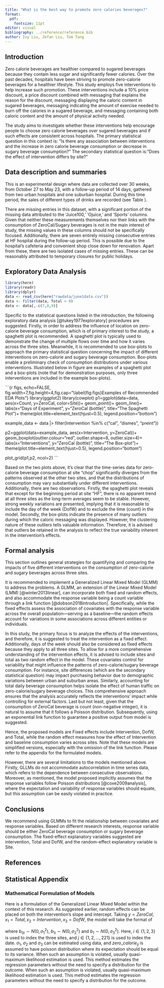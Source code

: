 ```yaml
---
title: "What is the best way to promote zero calories beverages?"
format: 
  pdf:
    fontsize: 11pt
editor: visual
bibliography: ../reference/reference.bib
author: Ivy Liu, Zefan Liu, Tom Tang
---
```


## Introduction

Zero calorie beverages are healthier compared to sugared beverages because they contain less sugar and significantly fewer calories. Over the past decades, hospitals have been striving to promote zero-calorie beverages for a healthier lifestyle. This study employs five interventions to help increase such promotion. These interventions include a 10% price discount, a price discount combined with messaging that explains the reason for the discount, messaging displaying the caloric content in sugared beverages, messaging indicating the amount of exercise needed to burn off the calories in a sugared beverage, and messaging containing both caloric content and the amount of physical activity needed.

The study aims to investigate whether these interventions help encourage people to choose zero calorie beverages over sugared beverages and if such effects are consistent across hospitals. The primary statistical question in this context is: "Is there any association between interventions and the increase in zero calorie beverage consumption or decrease in sugary beverage consumption?" The secondary statistical question is:"Does the effect of intervention differs by site?"

## Data description and summaries

This is an experimental design where data are collected over 30 weeks, from October 27 to May 23, with a follow-up period of 14 days, gathered from two urban hospitals and one suburban hospital. During this time period, the sales of different types of drinks are recorded (see Table \ref{tab1}).

\begin{table}[htbp]
    \centering
    \caption{Summary of data}
    \label{tab1}
    \begin{tabular}{ c|c|c }
        \hline
        Data Name & Data Type & Data Description \\
        \hline
        DofW         & Categorical & The day of the week, 7 levels \\
        Site         & Categorical & The location of the hospital, 3 levels \\
        Intervention & Categorical & The intervention applied, 9 levels \\
        ZeroCal      & Integer     & The number of zero calorie drinks sold \\
        Sugary       & Integer     & The number of sugary drinks sold \\
        Juice100     & Integer     & The number of Juice100 sold \\
        Ojuice       & Integer     & The number of Ojuice sold \\
        Sports       & Integer     & The number of sports drinks sold \\
        Total        & Continuous  & The sum of all drinks sold \\
        \hline
    \end{tabular}
\end{table}

There are missing entries in this dataset, with a significant portion of the missing data attributed to the 'Juice100,' 'Ojuice,' and 'Sports' columns. Given that neither these measurements themselves nor their links with the consumption of ZeroCal/Sugary beverages is not in the main interest of study, the missing values in these columns should not be specifically focused. Additionally, there are seven entirely missing consecutive entries at HF hospital during the follow-up period. This is possible due to the hospital's cafeteria and convenient shop close down for renovation. Apart from these, there are two isolated cases of missing entries. These can be reasonably attributed to temporary closures for public holidays.

## Exploratory Data Analysis

```r
library(here)
library(readr)
library(dplyr)
data <- read_csv(here("rawdata/june1data.csv"))
data <- filter(data, Total > 0) 
data <- data[,-c(7,8,9)]
```

Specific to the statistical questions listed in the introduction, the following exploratory data analysis [@tukey1977exploratory] procedures are suggested. Firstly, in order to address the influence of location on zero-calorie beverage consumption, which is of primary interest to the study, a spaghetti plot is recommended. A spaghetti plot is typically used to demonstrate the change of multiple flows over time and how it varies across the three sites. Meanwhile, it is recommended to use box-plots to approach the primary statistical question concerning the impact of different interventions on zero-calorie and sugary beverage consumption. Box-plots enable a preliminary check of consumption distributions under various interventions. Illustrated below in figure \ref{fig:figs} are examples of a spaghetti plot and a box-plots (note that for demonstration purposes, only three interventions are included in the example box-plots).

```{r figs, echo=FALSE, fig.width=7,fig.height=4,fig.cap="\\label{fig:figs}Examples of Recommended EDA Plots"}
library(ggplot2)
library(cowplot)
p1=ggplot(data=data, aes(x=Count, y=ZeroCal, color=Site))+
  geom_point()+
  geom_line()+
  labs(x="Days of Experiment", y="ZeroCal (bottle)",
       title="The Spaghetti Plot")+
  theme(plot.title=element_text(hjust=0.5),
        legend.position="bottom")

example_data <- data |> filter(Intervention %in% 
                                 c("cal", "dismes", "preint"))

p2=ggplot(data=example_data, aes(x=Intervention, y=ZeroCal))+
  geom_boxplot(outlier.colour="red", outlier.shape=8,
                outlier.size=4)+
  labs(x="Interventions", y="ZeroCal (bottle)",
       title="The Box-plot")+
  theme(plot.title=element_text(hjust=0.5),
        legend.position="bottom")

plot_grid(p1,p2, ncol=2)
```

Based on the two plots above, it's clear that the time-series data for zero-calorie beverage consumption at site "chop" significantly diverges from the patterns observed at the other two sites, and that the distributions of consumption may vary substantially under different interventions. Additionally, there are two observations. Firstly, the spaghetti plot reveals that except for the beginning period at site "HF", there is no apparent trend at all three sites as the long-term averages seem to be stable. However, strong weekly variations are presented, implying that it is reasonable to include the day of the week (DofW) and to exclude the time (count) in the model. Secondly, the box-plots indicate the presence of many outliers during which the caloric messaging was displayed. However, the clustering nature of these outliers tells valuable information. Therefore, it is advised that outliers be retained in the analysis to reflect the true variability inherent in the intervention's effects.

## Formal analysis

This section outlines general strategies for quantifying and comparing the impacts of five different interventions on the consumption of zero-calorie and sugary beverages across three sites.

It is recommended to implement a Generalized Linear Mixed Model (GLMM) to address the problems. A GLMM, an extension of the Linear Mixed Model (LMM) [@winter2013linear], can incorporate both fixed and random effects, and also accommodate the response variable being a count variable through a link function [@dobson2018introduction]. Specifically, while the fixed effects assess the association of covariates with the response variable across the overall population---serving as a baseline---the random effects account for variations in some associations across different entities or individuals.

In this study, the primary focus is to analyze the effects of the interventions, and therefore, it is suggested to treat the intervention as a fixed effect. Additionally, days of the week should also be considered as fixed effects because they apply to all three sites. To allow for a more comprehensive understanding of the intervention effects, it is advised to include sites and total as two random effect in the model. These covariates control for variability that might influence the patterns of zero-calorie/sugary beverage consumption. For instance, site differences (which are the secondary statistical question) may impact purchasing behavior due to demographic variations between urban and suburban areas. Similarly, accounting for total daily beverage consumption helps isolate the effect of human traffic on zero-calorie/sugary beverage choices. This comprehensive approach ensures that the analysis accurately reflects the interventions' impact while controlling for external factors. Last but not least, given that the consumption of ZeroCal beverage is count (non-negative integer), it is natural to assume that it follows a Poisson distribution. Subsequently, using an exponential link function to guarantee a positive output from model is suggested.

Hence, the proposed models are \begin{align*}
ZeroCal & \sim Intervention(Site) + DofW + Total\\
Sugary & \sim Intervention(Site) + DofW + Total.
\end{align*} Fixed effects include Intervention, DofW, and Total, while the random effect measures how the effect of Intervention and baseline consumption varies across sites. Note that these models are simplified versions, especially with the omission of the link function. Please refer to the appendix for the formulated models.

However, there are several limitations to the models mentioned above. Firstly, GLLMs do not accommodate autocorrelation in time series data, which refers to the dependence between consecutive observations. Moreover, as mentioned, the model proposed implicitly assumes that the response variables follow Poisson distributions [@coxe2009analysis], where the expectation and variability of response variables should equate, but this assumption can be easily violated in practice.

## Conclusions

We recommend using GLMMs to fit the relationship between covariates and response variables. Based on different research interests, response variable should be either ZeroCal beverage consumption or sugary beverage consumption. The fixed-effect explanatory variables suggested are intervention, Total and DofW, and the random-effect explanatory variable is Site.

## References

::: {#refs}
:::

## Statistical Appendix

### Mathematical Formulation of Models

Here is a formulation of the Generalized Linear Mixed Model within the context of this research. As suggested earlier, random effects can be placed on both the intervention's slope and intercept. Taking $y = ZeroCal, x_1 = Total, x_2 = Intervention, x_3 = DofW$, the model will take the format of 

\begin{equation}
\label{eq1}
E(y_{ij}) = exp((\beta_0 + b_{0i}) + (\beta_1 + b_{1i} + b_1 x_1)\; x_2 + \beta_2 \; x_3 + \beta_3 \; x_1)
\end{equation}

where $b_{0i} \sim N(0,\sigma_1^2)$, $b_{1i} \sim N(0,\sigma_2^2)$ and $b_{1} \sim N(0,\sigma_3^2)$. Here, $i \in \{1,2,3\}$ is used to index the three sites, and $j\in \{1,2, \dots, 221\}$ is used to index the date. $\sigma_1$, $\sigma_2$ and $\sigma_3$ can be estimated using data, and $zero\_calorie_{ij}$ is assumed to have poisson distribution where its expectation should be equal to its variance. When such an assumption is violated, usually quasi-maximum likelihood estimation is used. This method estimates the regression parameters without the need to specify a distribution for the outcome. When such an assumption is violated, usually quasi-maximum likelihood estimation is used. This method estimates the regression parameters without the need to specify a distribution for the outcome.

